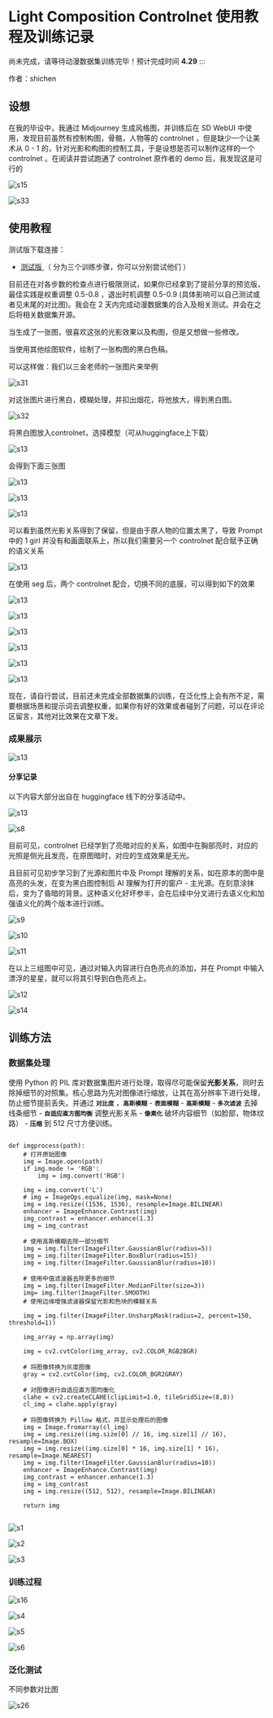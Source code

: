 

# Light Composition Controlnet 使用教程及训练记录

尚未完成，请等待动漫数据集训练完毕！预计完成时间 **4.29**
:::


作者：shichen


## 设想


在我的毕设中，我通过 Midjourney 生成风格图，并训练后在 SD WebUI 中使用，发现目前虽然有控制构图，骨骼，人物等的 controlnet ，但是缺少一个让美术从 0 - 1 的，针对光影和构图的控制工具，于是设想是否可以制作这样的一个 controlnet 。在阅读并尝试跑通了 controlnet 原作者的 demo 后，我发现这是可行的


![s15](./image/light/s15.jpg)


![s33](./image/light/s33.png)


## 使用教程

测试版下载连接：
* [ 测试版 ](https://huggingface.co/ioclab/control_v1u_sd15_illumination_webui)（ 分为三个训练步骤，你可以分别尝试他们 ）


目前还在对各步数的检查点进行极限测试，如果你已经拿到了提前分享的预览版，最佳实践是权重调整 0.5-0.8 ，退出时机调整 0.5-0.9 (具体影响可以自己测试或者见末尾的对比图)。我会在 2 天内完成动漫数据集的合入及相关测试。并会在之后将相关数据集开源。


当生成了一张图，很喜欢这张的光影效果以及构图，但是又想做一些修改。

当使用其他绘图软件，绘制了一张构图的黑白色稿。

可以这样做：我们以三金老师的一张图片来举例


![s31](./image/light/s31.png)


对这张图片进行黑白，模糊处理，并扣出烟花，将他放大，得到黑白图。


![s32](./image/light/s32.png)

将黑白图放入controlnet，选择模型（可从huggingface上下载）

![s13](./image/light/s29.png)

会得到下面三张图

![s13](./image/light/s27.jpg)

![s13](./image/light/s28.jpg)

![s13](./image/light/s17.jpg)

可以看到虽然光影关系得到了保留，但是由于原人物的位置太黑了，导致 Prompt 中的 1 girl 并没有和画面联系上，所以我们需要另一个 controlnet 配合赋予正确的语义关系

![s13](./image/light/s30.png)

在使用 seg 后，两个 controlnet 配合，切换不同的底膜，可以得到如下的效果

![s13](./image/light/s18.jpg)

![s13](./image/light/s19.jpg)

![s13](./image/light/s20.jpg)

![s13](./image/light/s22.jpg)

![s13](./image/light/s24.jpg)

![s13](./image/light/s25.jpg)

现在，请自行尝试，目前还未完成全部数据集的训练，在泛化性上会有所不足，需要根据场景和提示词去调整权重，如果你有好的效果或者碰到了问题，可以在评论区留言，其他对比效果在文章下发。

### 成果展示


![s13](./image/light/s33.png)



#### 分享记录

以下内容大部分出自在 huggingface 线下的分享活动中。

![s13](./image/light/s13.jpg)

![s8](./image/light/s8.jpg)

目前可见，controlnet 已经学到了亮暗对应的关系，如图中在胸部亮时，对应的光照是侧光且发亮，在原图暗时，对应的生成效果是无光。

且目前可见初步学习到了光源和图片中及 Prompt 理解的关系，如在原本的图中是高亮的头发，在变为黑白图控制后 AI 理解为打开的窗户 - 主光源。在刻意涂抹后，变为了昏暗的背景。这种语义化好坏参半，会在后续中分叉进行去语义化和加强语义化的两个版本进行训练。


![s9](./image/light/s9.jpg)

![s10](./image/light/s10.jpg)

![s11](./image/light/s11.jpg)

在以上三组图中可见，通过对输入内容进行白色亮点的添加，并在 Prompt 中输入漂浮的星星，就可以将其引导到白色亮点上。

![s12](./image/light/s12.jpg)

![s14](./image/light/s14.jpg)




## 训练方法


### 数据集处理


使用 Python 的 PIL 库对数据集图片进行处理，取得尽可能保留**光影关系**，同时去除掉细节的对照集。核心思路为先对图像进行缩放，让其在高分辨率下进行处理，防止细节提前丢失。并通过 **```对比度```** ，**```高斯模糊```** - **```表面模糊```** - **```高斯模糊```** - **```多次滤波```** 去掉线条细节 - **```自适应直方图均衡```** 调整光影关系 - **```像素化```** 破坏内容细节（如脸部，物体纹路） - **```压缩```** 到 512 尺寸方便训练。

```

def imgprocess(path):
    # 打开原始图像
    img = Image.open(path)
    if img.mode != 'RGB':
        img = img.convert('RGB')

    img = img.convert('L')
    # img = ImageOps.equalize(img, mask=None)
    img = img.resize((1536, 1536), resample=Image.BILINEAR)
    enhancer = ImageEnhance.Contrast(img)
    img_contrast = enhancer.enhance(1.3)
    img = img_contrast

    # 使用高斯模糊去除一部分细节
    img = img.filter(ImageFilter.GaussianBlur(radius=5))
    img = img.filter(ImageFilter.BoxBlur(radius=15))
    img = img.filter(ImageFilter.GaussianBlur(radius=10))

    # 使用中值滤波器去除更多的细节
    img = img.filter(ImageFilter.MedianFilter(size=3))
    img= img.filter(ImageFilter.SMOOTH)
    # 使用边缘增强滤波器保留光影和色块的模糊关系

    img = img.filter(ImageFilter.UnsharpMask(radius=2, percent=150, threshold=1))

    img_array = np.array(img)

    img = cv2.cvtColor(img_array, cv2.COLOR_RGB2BGR)

    # 将图像转换为灰度图像
    gray = cv2.cvtColor(img, cv2.COLOR_BGR2GRAY)

    # 对图像进行自适应直方图均衡化
    clahe = cv2.createCLAHE(clipLimit=1.0, tileGridSize=(8,8))
    cl_img = clahe.apply(gray)

    # 将图像转换为 Pillow 格式，并显示处理后的图像
    img = Image.fromarray(cl_img)
    img = img.resize((img.size[0] // 16, img.size[1] // 16), resample=Image.BOX)
    img = img.resize((img.size[0] * 16, img.size[1] * 16), resample=Image.NEAREST)
    img = img.filter(ImageFilter.GaussianBlur(radius=10))
    enhancer = ImageEnhance.Contrast(img)
    img_contrast = enhancer.enhance(1.3)
    img = img_contrast
    img = img.resize((512, 512), resample=Image.BILINEAR)

    return img


```


![s1](./image/light/s1.png)


![s2](./image/light/s2.png)


![s3](./image/light/s3.png)


### 训练过程


![s16](./image/light/s16.jpg)

![s4](./image/light/s4.jpg)

![s5](./image/light/s5.jpg)

![s6](./image/light/s6.jpg)





### 泛化测试


不同参数对比图

![s26](./image/light/s26.jpg)